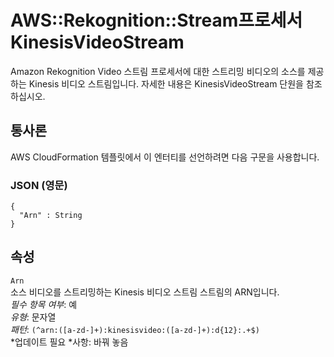# AWS::Rekognition::Stream프로세서 KinesisVideoStream

Amazon Rekognition Video 스트림 프로세서에 대한 스트리밍 비디오의 소스를 제공하는 Kinesis 비디오 스트림입니다. 자세한 내용은 KinesisVideoStream 단원을 참조하십시오.

## 통사론

AWS CloudFormation 템플릿에서 이 엔터티를 선언하려면 다음 구문을 사용합니다.

### JSON (영문)

```
{
  "Arn" : String
}
```

## 속성

`Arn`  
소스 비디오를 스트리밍하는 Kinesis 비디오 스트림 스트림의 ARN입니다.  
_필수 항목 여부_: 예  
_유형_: 문자열  
_패턴_: `(^arn:([a-zd-]+):kinesisvideo:([a-zd-]+):d{12}:.+$)`  
*업데이트 필요 *사항: 바꿔 놓음
